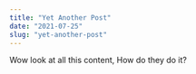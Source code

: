 ---
title: "Yet Another Post"
date: "2021-07-25"
slug: "yet-another-post"
---

Wow look at all this content, How do they do it?
